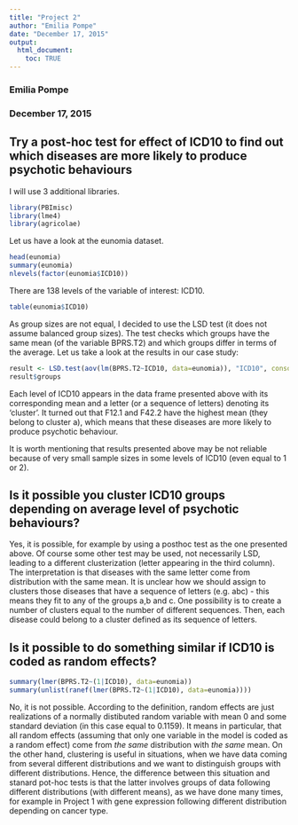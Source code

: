 ```yaml
---
title: "Project 2"
author: "Emilia Pompe"
date: "December 17, 2015"
output: 
  html_document:
    toc: TRUE
---
```

### Emilia Pompe
### December 17, 2015
## Try a post-hoc test for effect of ICD10 to find out which diseases are more likely to produce psychotic behaviours

I will use 3 additional libraries.
```r
library(PBImisc)
library(lme4)
library(agricolae)
```

Let us have a look at the eunomia dataset.
```r
head(eunomia)
summary(eunomia)
nlevels(factor(eunomia$ICD10))
```

There are 138 levels of the variable of interest: ICD10. 
```r
table(eunomia$ICD10)
```

As group sizes are not equal, I decided to use the LSD test (it does not assume balanced group sizes). The test checks which groups have the same mean (of the variable BPRS.T2) and which groups differ in terms of the average. Let us take a look at the results in our case study:

```r
result <- LSD.test(aov(lm(BPRS.T2~ICD10, data=eunomia)), "ICD10", console=FALSE)
result$groups
```

Each level of ICD10 appears in the data frame presented above with its corresponding mean and a letter (or a sequence of letters) denoting its 'cluster'. It turned out that F12.1 and F42.2 have the highest mean (they belong to cluster a), which means that these diseases are more likely to produce psychotic behaviour.

It is worth mentioning that results presented above may be not reliable because of very small sample sizes in some levels of ICD10 (even equal to 1 or 2).

## Is it possible you cluster ICD10 groups depending on average level of psychotic behaviours?

Yes, it is possible, for example by using a posthoc test as the one presented above. Of course some other test may be used, not necessarily LSD, leading to a different clusterization (letter appearing in the third column). The interpretation is that diseases with the same letter come from distribution with the same mean. It is unclear how we should assign to clusters those diseases that have a sequence of letters (e.g. abc) - this means they fit to any of the groups a,b and c. One possibility is to create a number of clusters equal to the number of different sequences. Then, each disease could belong to a cluster defined as its sequence of letters.

## Is it possible to do something similar if ICD10 is coded as random effects?

```r
summary(lmer(BPRS.T2~(1|ICD10), data=eunomia))
summary(unlist(ranef(lmer(BPRS.T2~(1|ICD10), data=eunomia))))
```

No, it is not possible. According to the definition, random effects are just realizations of a normally distibuted random variable with mean 0 and some standard deviation (in this case equal to 0.1159). It means in particular, that all random effects (assuming that only one variable in the model is coded as a random effect) come from *the same* distribution with *the same* mean. On the other hand, clustering is useful in situations, when we have data coming from several different distributions and we want to distinguish groups with different distributions. Hence, the difference between this situation and stanard pot-hoc tests is that the latter involves groups of data following different distributions (with different means), as we have done many times, for example in Project 1 with gene expression following different distribution depending on cancer type.




